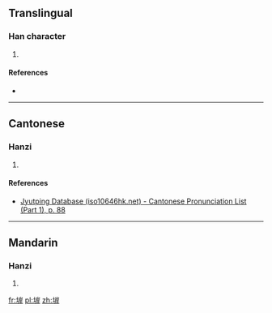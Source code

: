 ==Translingual==

===Han character===
{{Han char|rn=32|rad=土|as=08|sn=11|four=|canj=GUMJ|ids=⿰土岸}}

# {{defn|Han|sort=土08}}

====References====
* {{Han ref|kx=0232.181|hdz=10453.070|uh=5813|ud=22547}}

----

==Cantonese==

===Hanzi===
{{yue-hanzi|jyut=[[ngon6]], [[on6]]|y=ngon6, on6}}

# {{defn|lang=yue|sort=土08}}

====References====
* [http://www.iso10646hk.net/jp/document/download.jsp Jyutping Database (iso10646hk.net) - Cantonese Pronunciation List (Part 1), p. 88]

----

==Mandarin==

===Hanzi===
{{cmn-hanzi|pin=[[àn]] ([[an4]])|wg=an<sup>4</sup>}}

# {{defn|lang=cmn|sort=土08}}

[[fr:堓]]
[[pl:堓]]
[[zh:堓]]
